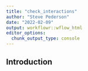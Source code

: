 ```yaml
---
title: "check_interactions"
author: "Steve Pederson"
date: "2022-02-09"
output: workflowr::wflow_html
editor_options:
  chunk_output_type: console
---
```


## Introduction

```r

```


